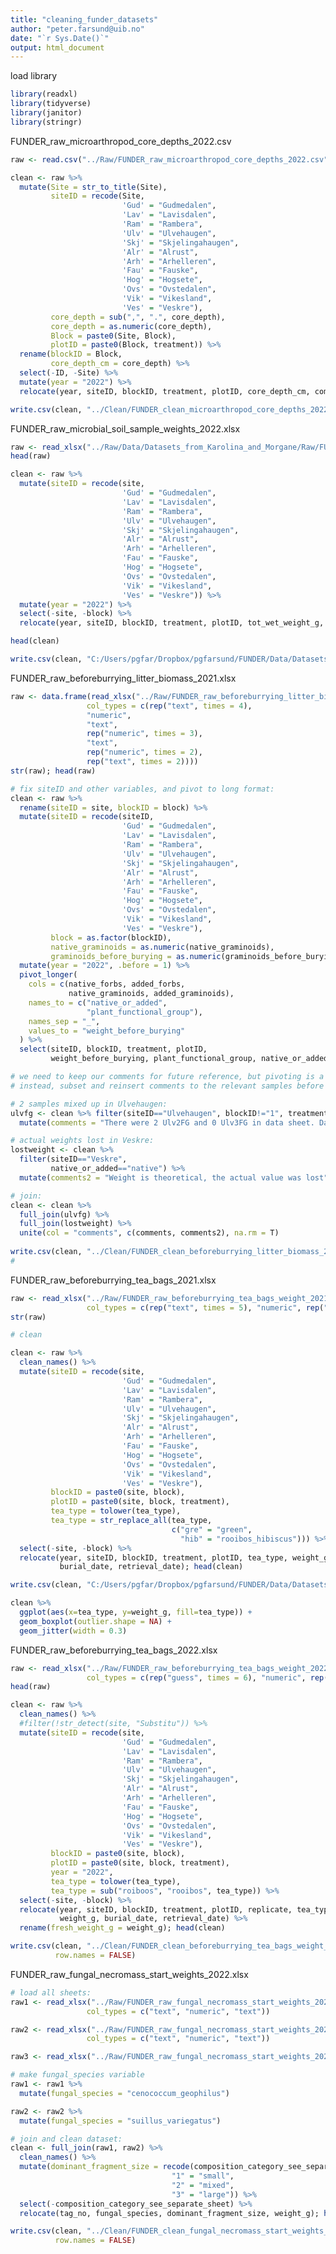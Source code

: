 ```yaml
---
title: "cleaning_funder_datasets"
author: "peter.farsund@uib.no"
date: "`r Sys.Date()`"
output: html_document
---
```


load library
```r
library(readxl)
library(tidyverse)
library(janitor)
library(stringr)
```


FUNDER_raw_microarthropod_core_depths_2022.csv
```r
raw <- read.csv("../Raw/FUNDER_raw_microarthropod_core_depths_2022.csv", sep = ";"); head(raw)

clean <- raw %>% 
  mutate(Site = str_to_title(Site),
         siteID = recode(Site, 
                         'Gud' = "Gudmedalen",
                         'Lav' = "Lavisdalen",
                         'Ram' = "Rambera",
                         'Ulv' = "Ulvehaugen",
                         'Skj' = "Skjelingahaugen",
                         'Alr' = "Alrust",
                         'Arh' = "Arhelleren",
                         'Fau' = "Fauske",
                         'Hog' = "Hogsete",
                         'Ovs' = "Ovstedalen",
                         'Vik' = "Vikesland",
                         'Ves' = "Veskre"),
         core_depth = sub(",", ".", core_depth),
         core_depth = as.numeric(core_depth), 
         Block = paste0(Site, Block),
         plotID = paste0(Block, treatment)) %>% 
  rename(blockID = Block, 
         core_depth_cm = core_depth) %>% 
  select(-ID, -Site) %>% 
  mutate(year = "2022") %>% 
  relocate(year, siteID, blockID, treatment, plotID, core_depth_cm, comment) 

write.csv(clean, "../Clean/FUNDER_clean_microarthropod_core_depths_2022.csv")
```


FUNDER_raw_microbial_soil_sample_weights_2022.xlsx
```r
raw <- read_xlsx("../Raw/Data/Datasets_from_Karolina_and_Morgane/Raw/FUNDER_raw_microbial_soil_sample_weights_2022.xlsx")
head(raw)

clean <- raw %>% 
  mutate(siteID = recode(site, 
                         'Gud' = "Gudmedalen",
                         'Lav' = "Lavisdalen",
                         'Ram' = "Rambera",
                         'Ulv' = "Ulvehaugen",
                         'Skj' = "Skjelingahaugen",
                         'Alr' = "Alrust",
                         'Arh' = "Arhelleren",
                         'Fau' = "Fauske",
                         'Hog' = "Hogsete",
                         'Ovs' = "Ovstedalen",
                         'Vik' = "Vikesland",
                         'Ves' = "Veskre")) %>% 
  mutate(year = "2022") %>% 
  select(-site, -block) %>% 
  relocate(year, siteID, blockID, treatment, plotID, tot_wet_weight_g, comment) 

head(clean)

write.csv(clean, "C:/Users/pgfar/Dropbox/pgfarsund/FUNDER/Data/Datasets_from_Karolina_and_Morgane/Clean/FUNDER_clean_microbial_soil_sample_weights_2022.csv")
```


FUNDER_raw_beforeburrying_litter_biomass_2021.xlsx
```r

raw <- data.frame(read_xlsx("../Raw/FUNDER_raw_beforeburrying_litter_biomass_2021.xlsx", sheet = "test_sheet",
                 col_types = c(rep("text", times = 4), 
                 "numeric", 
                 "text", 
                 rep("numeric", times = 3),
                 "text", 
                 rep("numeric", times = 2),
                 rep("text", times = 2))))
str(raw); head(raw)

# fix siteID and other variables, and pivot to long format: 
clean <- raw %>% 
  rename(siteID = site, blockID = block) %>%
  mutate(siteID = recode(siteID, 
                         'Gud' = "Gudmedalen",
                         'Lav' = "Lavisdalen",
                         'Ram' = "Rambera",
                         'Ulv' = "Ulvehaugen",
                         'Skj' = "Skjelingahaugen",
                         'Alr' = "Alrust",
                         'Arh' = "Arhelleren",
                         'Fau' = "Fauske",
                         'Hog' = "Hogsete",
                         'Ovs' = "Ovstedalen",
                         'Vik' = "Vikesland",
                         'Ves' = "Veskre"), 
         block = as.factor(blockID), 
         native_graminoids = as.numeric(native_graminoids), 
         graminoids_before_burying = as.numeric(graminoids_before_burying)) %>% 
  mutate(year = "2022", .before = 1) %>% 
  pivot_longer(
    cols = c(native_forbs, added_forbs, 
             native_graminoids, added_graminoids),
    names_to = c("native_or_added", 
                 "plant_functional_group"), 
    names_sep = "_", 
    values_to = "weight_before_burying"
  ) %>% 
  select(siteID, blockID, treatment, plotID,
         weight_before_burying, plant_functional_group, native_or_added) 

# we need to keep our comments for future reference, but pivoting is a bit complicated.
# instead, subset and reinsert comments to the relevant samples before joining dataframes: 

# 2 samples mixed up in Ulvehaugen: 
ulvfg <- clean %>% filter(siteID=="Ulvehaugen", blockID!="1", treatment=="FG", plant_functional_group=="forbs", native_or_added=="native") %>% 
  mutate(comments = "There were 2 Ulv2FG and 0 Ulv3FG in data sheet. Data were entered in random order so I chose arbitrarily one Ulv2FG to be Ulv3FG") 

# actual weights lost in Veskre: 
lostweight <- clean %>% 
  filter(siteID=="Veskre", 
         native_or_added=="native") %>% 
  mutate(comments2 = "Weight is theoretical, the actual value was lost")

# join:
clean <- clean %>% 
  full_join(ulvfg) %>% 
  full_join(lostweight) %>% 
  unite(col = "comments", c(comments, comments2), na.rm = T) 
  
write.csv(clean, "../Clean/FUNDER_clean_beforeburrying_litter_biomass_2021.csv")
#
```


FUNDER_raw_beforeburrying_tea_bags_2021.xlsx
```r
raw <- read_xlsx("../Raw/FUNDER_raw_beforeburrying_tea_bags_weight_2021.xlsx", 
                 col_types = c(rep("text", times = 5), "numeric", rep("date", times = 2))) # mind the two date columns
str(raw)

# clean

clean <- raw %>% 
  clean_names() %>% 
  mutate(siteID = recode(site, 
                         'Gud' = "Gudmedalen",
                         'Lav' = "Lavisdalen",
                         'Ram' = "Rambera",
                         'Ulv' = "Ulvehaugen",
                         'Skj' = "Skjelingahaugen",
                         'Alr' = "Alrust",
                         'Arh' = "Arhelleren",
                         'Fau' = "Fauske",
                         'Hog' = "Hogsete",
                         'Ovs' = "Ovstedalen",
                         'Vik' = "Vikesland",
                         'Ves' = "Veskre"),
         blockID = paste0(site, block), 
         plotID = paste0(site, block, treatment), 
         tea_type = tolower(tea_type), 
         tea_type = str_replace_all(tea_type,
                                    c("gre" = "green", 
                                      "hib" = "rooibos_hibiscus"))) %>% 
  select(-site, -block) %>%
  relocate(year, siteID, blockID, treatment, plotID, tea_type, weight_g, 
           burial_date, retrieval_date); head(clean)

write.csv(clean, "C:/Users/pgfar/Dropbox/pgfarsund/FUNDER/Data/Datasets_from_Karolina_and_Morgane/Clean/FUNDER_clean_beforeburrying_tea_bags_weight_2021.csv")

clean %>% 
  ggplot(aes(x=tea_type, y=weight_g, fill=tea_type)) + 
  geom_boxplot(outlier.shape = NA) +
  geom_jitter(width = 0.3)

```


FUNDER_raw_beforeburrying_tea_bags_2022.xlsx
```r
raw <- read_xlsx("../Raw/FUNDER_raw_beforeburrying_tea_bags_weight_2022.xlsx", 
                 col_types = c(rep("guess", times = 6), "numeric", rep("date", times = 2))) # mind the two date columns
head(raw)

clean <- raw %>% 
  clean_names() %>% 
  #filter(!str_detect(site, "Substitu")) %>% 
  mutate(siteID = recode(site, 
                         'Gud' = "Gudmedalen",
                         'Lav' = "Lavisdalen",
                         'Ram' = "Rambera",
                         'Ulv' = "Ulvehaugen",
                         'Skj' = "Skjelingahaugen",
                         'Alr' = "Alrust",
                         'Arh' = "Arhelleren",
                         'Fau' = "Fauske",
                         'Hog' = "Hogsete",
                         'Ovs' = "Ovstedalen",
                         'Vik' = "Vikesland",
                         'Ves' = "Veskre"),
         blockID = paste0(site, block), 
         plotID = paste0(site, block, treatment),
         year = "2022", 
         tea_type = tolower(tea_type), 
         tea_type = sub("roiboos", "rooibos", tea_type)) %>% 
  select(-site, -block) %>%
  relocate(year, siteID, blockID, treatment, plotID, replicate, tea_type, 
           weight_g, burial_date, retrieval_date) %>% 
  rename(fresh_weight_g = weight_g); head(clean)

write.csv(clean, "../Clean/FUNDER_clean_beforeburrying_tea_bags_weight_2022.csv", 
          row.names = FALSE)
```


FUNDER_raw_fungal_necromass_start_weights_2022.xlsx
```r

# load all sheets:
raw1 <- read_xlsx("../Raw/FUNDER_raw_fungal_necromass_start_weights_2022.xlsx", sheet = 1,
                 col_types = c("text", "numeric", "text")) 

raw2 <- read_xlsx("../Raw/FUNDER_raw_fungal_necromass_start_weights_2022.xlsx", sheet = 2,
                 col_types = c("text", "numeric", "text")) 

raw3 <- read_xlsx("../Raw/FUNDER_raw_fungal_necromass_start_weights_2022.xlsx", sheet = 3) 

# make fungal_species variable
raw1 <- raw1 %>% 
  mutate(fungal_species = "cenococcum_geophilus")

raw2 <- raw2 %>% 
  mutate(fungal_species = "suillus_variegatus")

# join and clean dataset:
clean <- full_join(raw1, raw2) %>% 
  clean_names() %>% 
  mutate(dominant_fragment_size = recode(composition_category_see_separate_sheet, 
                                    "1" = "small", 
                                    "2" = "mixed",
                                    "3" = "large")) %>% 
  select(-composition_category_see_separate_sheet) %>%
  relocate(tag_no, fungal_species, dominant_fragment_size, weight_g); head(clean)

write.csv(clean, "../Clean/FUNDER_clean_fungal_necromass_start_weights_2022.csv", 
          row.names = FALSE)

```


